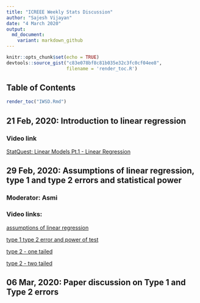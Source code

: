 ```yaml
---
title: "ICREEE Weekly Stats Discussion"
author: "Sajesh Vijayan"
date: "4 March 2020"
output:
  md_document:
    variant: markdown_github
---
```


```r
knitr::opts_chunk$set(echo = TRUE)
devtools::source_gist("c83e078bf8c81b035e32c3fc0cf04ee8", 
                      filename = 'render_toc.R')
```

## Table of Contents

```r
render_toc("IWSD.Rmd")
```

## 21 Feb, 2020: Introduction to linear regression
### Video link
[StatQuest: Linear Models Pt.1 - Linear Regression](https://youtu.be/nk2CQITm_eo)

## 29 Feb, 2020: Assumptions of linear regression, type 1 and type 2 errors and statistical power
### Moderator: Asmi
### Video links: 
[assumptions of linear regression](https://www.youtube.com/watch?v=iMdtTCX2Q70&t=146s)

[type 1 type 2 error and power of test](https://www.youtube.com/watch?v=7mE-K_w1v90)

[type 2 - one tailed](https://www.youtube.com/watch?v=BJZpx7Mdde4)

[type 2 - two tailed](https://www.youtube.com/watch?v=NbeHZp23ubs)

## 06 Mar, 2020: Paper discussion on Type 1 and Type 2 errors